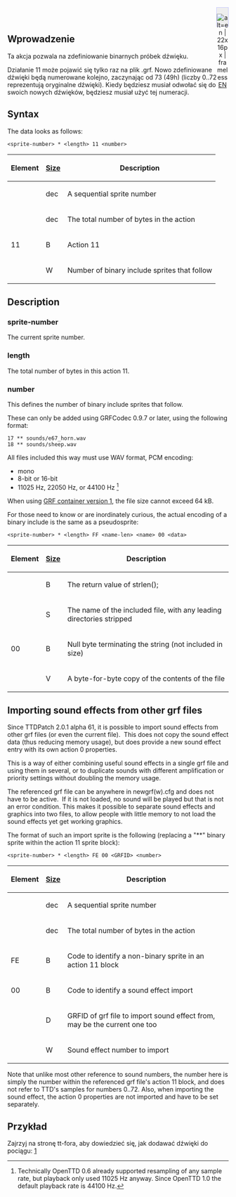 <div style="float: right; border: 1px solid #c7c8fe; background-color: #EEE; padding:0px;"><!--
--><div style="display:inline-block; height: 3em; width: 26px; text-align:center;"><!--
--><!-- === Link do strony oryginalnej =========== --><!--
-->
[[File:en/Flag.png|link=http://newgrf-specs.tt-wiki.net/wiki/Action11 | alt=en | 22x16px | frameless]]<br/><!--
-->[http://newgrf-specs.tt-wiki.net/wiki/Action11 EN] 
</div><!--
--><!-- === szablon =========== --><!--
--> </div>

<br>{{en/Ambox| text = w trakcie edycji.}}

==Wprowadzenie==
{{en/Ottdp|0.6|2.5|ttdprev=2.0.1 alpha 57}}

Ta akcja pozwala na zdefiniowanie binarnych próbek dźwięku.

Działanie 11 może pojawić się tylko raz na plik .grf.
Nowo zdefiniowane dźwięki będą numerowane kolejno, zaczynając od 73 (49h) (liczby 0..72 reprezentują oryginalne dźwięki). Kiedy będziesz musiał odwołać się do swoich nowych dźwięków, będziesz musiał użyć tej numeracji.

== Syntax ==

The data looks as follows:

<pre><sprite-number> * <length> 11 <number></pre>

{|
!Element !![[en/GRFActionsDetailed|Size]] !! Description
|-
|<sprite-number> ||dec ||A sequential sprite number
|-
|<length> ||dec||The total number of bytes in the action
|-
|11 ||B||Action 11
|-
|<number> ||W ||Number of binary include sprites that follow
|}


== Description ==

=== sprite-number ===

The current sprite number.

=== length ===

The total number of bytes in this action 11.

=== number ===

This defines the number of binary include sprites that follow.

These can only be added using GRFCodec 0.9.7 or later, using the following format:

<pre>17 ** sounds/e67_horn.wav
18 ** sounds/sheep.wav</pre>

All files included this way must use WAV format, PCM encoding:
* mono
* 8-bit or {{en/Ottdp|1.0|no}} 16-bit
* 11025 Hz, 22050 Hz, or {{en/Ottdp|1.0|no}} 44100 Hz <ref>Technically OpenTTD 0.6 already supported resampling of any sample rate, but playback only used 11025 Hz anyway. Since OpenTTD 1.0 the default playback rate is 44100 Hz.</ref>
When using [[en/Version numbers#grf-container-version|GRF container version 1]], the file size cannot exceed 64 kB.

<references/>

For those need to know or are inordinately curious, the actual encoding of a binary include is the same as a pseudosprite:

<pre><sprite-number> * <length> FF <name-len> <name> 00 <data></pre>

{|
!Element !![[en/GRFActionsDetailed|Size]] !! Description
|-
|<name-len> ||B ||The return value of strlen(<name>);
|-
|<name> ||S ||The name of the included file, with any leading directories stripped
|-
|00 ||B ||Null byte terminating the string (not included in size)
|-
|<data> ||V ||A byte-for-byte copy of the contents of the file
|}

== Importing sound effects from other grf files ==
{{en/Ottdp|0.6|2.5|ttdprev=2.0.1 alpha 61}}
Since TTDPatch 2.0.1 alpha 61, it is possible to import sound effects from other grf files (or even the current file). &nbsp;This does not copy the sound effect data (thus reducing memory usage), but does provide a new sound effect entry with its own action 0 properties.

This is a way of either combining useful sound effects in a single grf file and using them in several, or to duplicate sounds with different amplification or priority settings without doubling the memory usage.

The referenced grf file can be anywhere in newgrf(w).cfg and does not have to be active. &nbsp;If it is not loaded, no sound will be played but that is not an error condition. This makes it possible to separate sound effects and graphics into two files, to allow people with little memory to not load the sound effects yet get working graphics.

The format of such an import sprite is the following (replacing a "**" binary sprite within the action 11 sprite block):

<pre><sprite-number> * <length> FE 00 <GRFID> <number></pre>

{|
!Element !![[en/GRFActionsDetailed|Size]] !! Description
|-
|<sprite-number> ||dec ||A sequential sprite number
|-
|<length> ||dec||The total number of bytes in the action
|-
|FE ||B ||Code to identify a non-binary sprite in an action 11 block
|-
|00 ||B ||Code to identify a sound effect import
|-
|<GRFID> ||D ||GRFID of grf file to import sound effect from, may be the current one too
|-
|<number> ||W ||Sound effect number to import
|}

Note that unlike most other reference to sound numbers, the number here is simply the number within the referenced grf file's action 11 block, and does not refer to TTD's samples for numbers 0..72. Also, when importing the sound effect, the action 0 properties are not imported and have to be set separately.

== Przykład ==

Zajrzyj na stronę tt-fora, aby dowiedzieć się, jak dodawać dźwięki do pociągu: [http://www.tt-forums.net/viewtopic.php?f=26&t=5033&p=735013#p735013]